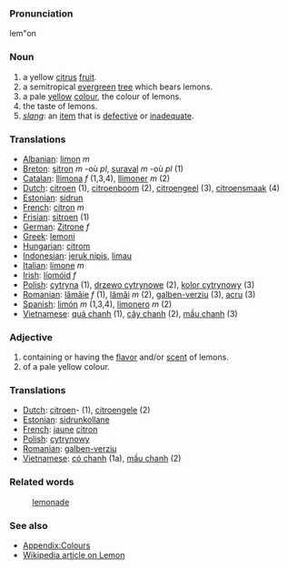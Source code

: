 ===Pronunciation===
lem"on

===Noun===
#a yellow [[citrus]] [[fruit]].
#a semitropical [[evergreen]] [[tree]] which bears lemons.
#a pale [[yellow]] [[color|colour]], the colour of lemons.
#the taste of lemons.
#''[[slang]]'': an [[item]] that is [[defective]] or [[inadequate]].
===Translations===
*[[Albanian]]: [[limon]] ''m''
*[[Breton]]: [[sitron]] ''m'' -où ''pl'', [[suraval]] ''m'' -où ''pl'' (1)
*[[Catalan]]: [[llimona]] ''f'' (1,3,4), [[llimoner]] ''m'' (2)
*[[Dutch]]: [[citroen]] (1), [[citroenboom]] (2), [[citroengeel]] (3), [[citroensmaak]] (4)
*[[Estonian]]: [[sidrun]]
*[[French]]: [[citron]] ''m''
*[[Frisian]]: [[sitroen]] (1)
*[[German]]: [[Zitrone]] ''f''
*[[Greek]]: [[lemoni]]
*[[Hungarian]]: [[citrom]]
*[[Indonesian]]: [[jeruk nipis]], [[limau]]
*[[Italian]]: [[limone]] ''m''
*[[Irish]]: [[líomóid]] ''f''
*[[Polish]]: [[cytryna]] (1), [[drzewo cytrynowe]] (2), [[kolor cytrynowy]] (3)
*[[Romanian]]: [[lămâie]] ''f'' (1), [[lămâi]] ''m'' (2), [[galben-verziu]] (3), [[acru]] (3)
*[[Spanish]]: [[limón]] ''m'' (1,3,4), [[limonero]] ''m'' (2)
*[[Vietnamese]]: [[quả chanh]] (1), [[cây chanh]] (2), [[mầu chanh]] (3)

===Adjective===
#containing or having the [[flavor]] and/or [[scent]] of lemons.
#of a pale yellow colour.
===Translations===
*[[Dutch]]: [[citroen]]- (1), [[citroengele]] (2)
*[[Estonian]]: [[sidrunkollane]]
*[[French]]: [[jaune]] [[citron]]
*[[Polish]]: [[cytrynowy]]
*[[Romanian]]: [[galben-verziu]]
*[[Vietnamese]]: [[có chanh]] (1a), [[mầu chanh]] (2)
===Related words===
:[[lemonade]]

===See also===
* [[Wiktionary_Appendix:Colours|Appendix:Colours]]
* [http://en2.wikipedia.org/wiki/Lemon Wikipedia article on Lemon]